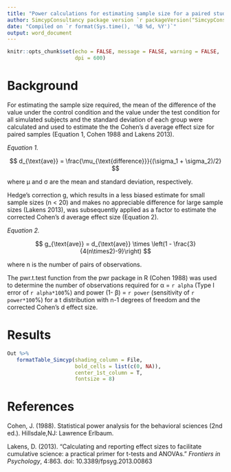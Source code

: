 ```yaml
---
title: "Power calculations for estimating sample size for a paired study design"
author: SimcypConsultancy package version `r packageVersion("SimcypConsultancy")`; `r sessionInfo()[[1]]$version.string`
date: "Compiled on `r format(Sys.time(), '%B %d, %Y')`"
output: word_document
---
```

```r

knitr::opts_chunk$set(echo = FALSE, message = FALSE, warning = FALSE, 
                      dpi = 600)

```


# Background

For estimating the sample size required, the mean of the difference of the value under the control condition and the value under the test condition for all simulated subjects and the standard deviation of each group were calculated and used to estimate the the Cohen's d average effect size for paired samples (Equation 1, Cohen 1988 and Lakens 2013). 

*Equation 1.* 

 $$ d_{\text{ave}} = \frac{\mu_{\text{difference}}}{(\sigma_1 + \sigma_2)/2} $$

where &mu; and &sigma; are the mean and standard deviation, respectively. 

Hedge's correction g, which results in a less biased estimate for small sample sizes (n < 20) and makes no appreciable difference for large sample sizes (Lakens 2013), was subsequently applied as a factor to estimate the corrected Cohen's d average effect size (Equation 2). 

*Equation 2.* 

$$ g_{\text{ave}} = d_{\text{ave}} \times \left(1 - \frac{3}{4(n\times2)-9}\right) $$

where n is the number of pairs of observations. 

The pwr.t.test function from the pwr package in R (Cohen 1988) was used to determine the number of observations required for &alpha; = `r alpha` (Type I error of `r alpha*100`\%) and power (1- &beta;) = `r power` (sensitivity of `r power*100`\%) for a t distribution with n-1 degrees of freedom and the corrected Cohen's d effect size. 

# Results

```r

Out %>% 
   formatTable_Simcyp(shading_column = File, 
                      bold_cells = list(c(0, NA)), 
                      center_1st_column = T, 
                      fontsize = 8)


```



# References 

Cohen, J. (1988). Statistical power analysis for the behavioral sciences (2nd ed.). Hillsdale,NJ: Lawrence Erlbaum.

Lakens, D. (2013). "Calculating and reporting effect sizes to facilitate cumulative science: a practical primer for t-tests and ANOVAs." *Frontiers in Psychology*, 4:863. doi: 10.3389/fpsyg.2013.00863 

